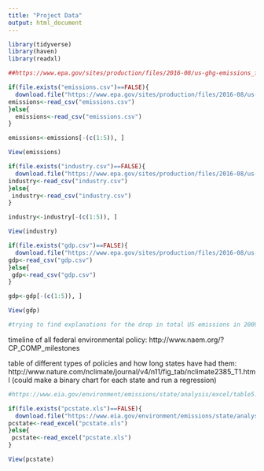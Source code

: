 ```yaml
---
title: "Project Data"
output: html_document
---
```


```r
library(tidyverse)
library(haven)
library(readxl)
```

```r
##https://www.epa.gov/sites/production/files/2016-08/us-ghg-emissions_fig-1.csv

if(file.exists("emissions.csv")==FALSE){
  download.file("https://www.epa.gov/sites/production/files/2016-08/us-ghg-emissions_fig-1.csv",destfile="emissions.csv")
emissions<-read_csv("emissions.csv")  
}else{
  emissions<-read_csv("emissions.csv")
}

emissions<-emissions[-(c(1:5)), ]

View(emissions)
```

```r
if(file.exists("industry.csv")==FALSE){
  download.file("https://www.epa.gov/sites/production/files/2016-08/us-ghg-emissions_fig-2.csv",destfile="industry.csv")
industry<-read_csv("industry.csv")  
}else{
 industry<-read_csv("industry.csv")
}

industry<-industry[-(c(1:5)), ]

View(industry)
```

```r
if(file.exists("gdp.csv")==FALSE){
  download.file("https://www.epa.gov/sites/production/files/2016-08/us-ghg-emissions_fig-3.csv",destfile="gdp.csv")
gdp<-read_csv("gdp.csv")  
}else{
 gdp<-read_csv("gdp.csv")
}

gdp<-gdp[-(c(1:5)), ]

View(gdp)

#trying to find explanations for the drop in total US emissions in 2009; it was the year Obama won the presidency, with the support of numerous environmental groups. it was also the year he enacted a program that set the first-ever standard for greenhouse gas emissions for cars
```

timeline of all federal environmental policy: http://www.naem.org/?CP_COMP_milestones

table of different types of policies and how long states have had them: http://www.nature.com/nclimate/journal/v4/n11/fig_tab/nclimate2385_T1.html (could make a binary chart for each state and run a regression)

```r
#https://www.eia.gov/environment/emissions/state/analysis/excel/table5.xlsx

if(file.exists("pcstate.xls")==FALSE){
  download.file("https://www.eia.gov/environment/emissions/state/analysis/excel/table5.xlsx",destfile="pcstate.xls")
pcstate<-read_excel("pcstate.xls")  
}else{
 pcstate<-read_excel("pcstate.xls")
}

View(pcstate)
```



